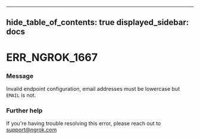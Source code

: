 

---
hide_table_of_contents: true
displayed_sidebar: docs
---


# ERR_NGROK_1667

### Message
Invalid endpoint configuration, email addresses must be lowercase but `EMAIL` is not.

<ErrorDetails />



### Further help
If you're having trouble resolving this error, please reach out to [support@ngrok.com](mailto:support@ngrok.com?subject=Help%20with%20ERR_NGROK_1667)

